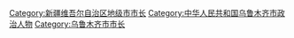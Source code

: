 [[Category:新疆维吾尔自治区地级市市长|Category:新疆维吾尔自治区地级市市长]]
[[Category:中华人民共和国乌鲁木齐市政治人物|Category:中华人民共和国乌鲁木齐市政治人物]]
[[Category:乌鲁木齐市市长|Category:乌鲁木齐市市长]]